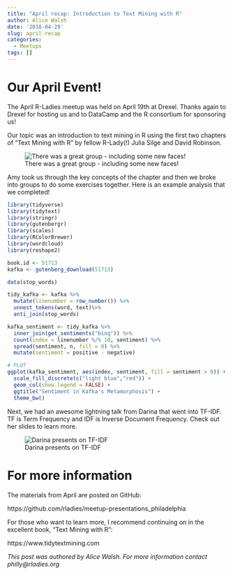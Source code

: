 ```yaml
---
title: "April recap: Introduction to Text Mining with R"
author: Alice Walsh
date: '2018-04-29'
slug: april-recap
categories:
  - Meetups
tags: []
---
```


# Our April Event!
The April R-Ladies meetup was held on April 19th at Drexel. Thanks again to Drexel for hosting us and to DataCamp and the R consortium for sponsoring us!

Our topic was an introduction to text mining in R using the first two chapters of "Text Mining with R" by fellow R-Lady(!) Julia Silge and David Robinson. 

![There was a great group - including some new faces!](/img/rladiesapril2.png)

Amy took us through the key concepts of the chapter and then we broke into groups to do some exercises together. Here is an example analysis that we completed!

```r
library(tidyverse)
library(tidytext)
library(stringr)
library(gutenbergr)
library(scales) 
library(RColorBrewer)
library(wordcloud)
library(reshape2)
```

```r
book.id <- 51713
kafka <- gutenberg_download(51713)

data(stop_words)

tidy_kafka <- kafka %>%
  mutate(linenumber = row_number()) %>%
  unnest_tokens(word, text)%>%
  anti_join(stop_words)

kafka_sentiment <- tidy_kafka %>%
  inner_join(get_sentiments("bing")) %>%
  count(index = linenumber %/% 10, sentiment) %>%
  spread(sentiment, n, fill = 0) %>%
  mutate(sentiment = positive - negative)

# PLOT
ggplot(kafka_sentiment, aes(index, sentiment, fill = sentiment > 0)) +
  scale_fill_discrete(c("light blue","red")) + 
  geom_col(show.legend = FALSE) +
  ggtitle("Sentiment in Kafka's Metamorphosis") + 
  theme_bw()
```


Next, we had an awesome lightning talk from Darina that went into TF-IDF. TF is Term Frequency and IDF is Inverse Document Frequency. Check out her slides to learn more.

![Darina presents on TF-IDF](/img/rladiesapril1.png)

# For more information
The materials from April are posted on GitHub:  

https://github.com/rladies/meetup-presentations_philadelphia

For those who want to learn more, I recommend continuing on in the excellent book, "Text Mining with R":

https://www.tidytextmining.com


*This post was authored by Alice Walsh. For more information contact philly@rladies.org*